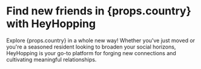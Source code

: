# Find new friends in {props.country} with HeyHopping

Explore {props.country} in a whole new way! Whether you've just moved or you're a seasoned resident looking to broaden your social horizons, HeyHopping is your go-to platform for forging new connections and cultivating meaningful relationships.

